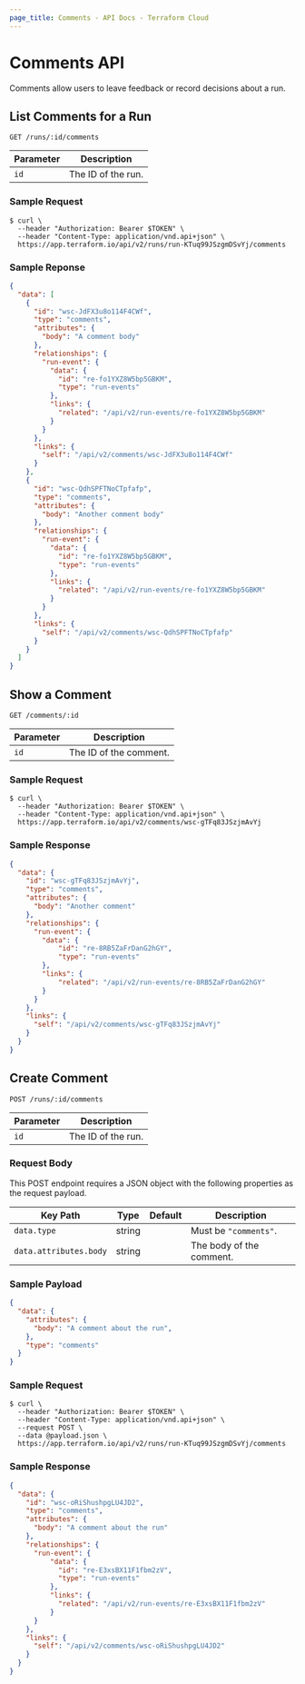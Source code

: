 ```yaml
---
page_title: Comments - API Docs - Terraform Cloud
---
```


[200]: https://developer.mozilla.org/en-US/docs/Web/HTTP/Status/200

[201]: https://developer.mozilla.org/en-US/docs/Web/HTTP/Status/201

[202]: https://developer.mozilla.org/en-US/docs/Web/HTTP/Status/202

[204]: https://developer.mozilla.org/en-US/docs/Web/HTTP/Status/204

[307]: https://developer.mozilla.org/en-US/docs/Web/HTTP/Status/307

[400]: https://developer.mozilla.org/en-US/docs/Web/HTTP/Status/400

[401]: https://developer.mozilla.org/en-US/docs/Web/HTTP/Status/401

[403]: https://developer.mozilla.org/en-US/docs/Web/HTTP/Status/403

[404]: https://developer.mozilla.org/en-US/docs/Web/HTTP/Status/404

[409]: https://developer.mozilla.org/en-US/docs/Web/HTTP/Status/409

[412]: https://developer.mozilla.org/en-US/docs/Web/HTTP/Status/412

[422]: https://developer.mozilla.org/en-US/docs/Web/HTTP/Status/422

[429]: https://developer.mozilla.org/en-US/docs/Web/HTTP/Status/429

[500]: https://developer.mozilla.org/en-US/docs/Web/HTTP/Status/500

[504]: https://developer.mozilla.org/en-US/docs/Web/HTTP/Status/504

[JSON API document]: /terraform/cloud-docs/api-docs#json-api-documents

[JSON API error object]: https://jsonapi.org/format/#error-objects

# Comments API

Comments allow users to leave feedback or record decisions about a run. 

## List Comments for a Run

`GET /runs/:id/comments`

| Parameter | Description        |
| --------- | ------------------ |
| `id`      | The ID of the run. |

### Sample Request

```shell
$ curl \
  --header "Authorization: Bearer $TOKEN" \
  --header "Content-Type: application/vnd.api+json" \
  https://app.terraform.io/api/v2/runs/run-KTuq99JSzgmDSvYj/comments
```

### Sample Reponse

```json
{
  "data": [
    {
      "id": "wsc-JdFX3u8o114F4CWf",
      "type": "comments",
      "attributes": {
        "body": "A comment body"
      },
      "relationships": {
        "run-event": {
          "data": {
            "id": "re-fo1YXZ8W5bp5GBKM",
            "type": "run-events"
          },
          "links": {
            "related": "/api/v2/run-events/re-fo1YXZ8W5bp5GBKM"
          }
        }
      },
      "links": {
        "self": "/api/v2/comments/wsc-JdFX3u8o114F4CWf"
      }
    },
    {
      "id": "wsc-QdhSPFTNoCTpfafp",
      "type": "comments",
      "attributes": {
        "body": "Another comment body"
      },
      "relationships": {
        "run-event": {
          "data": {
            "id": "re-fo1YXZ8W5bp5GBKM",
            "type": "run-events"
          },
          "links": {
            "related": "/api/v2/run-events/re-fo1YXZ8W5bp5GBKM"
          }
        }
      },
      "links": {
        "self": "/api/v2/comments/wsc-QdhSPFTNoCTpfafp"
      }
    }
  ]
}
```

## Show a Comment

`GET /comments/:id`

| Parameter | Description            |
| --------- | ---------------------- |
| `id`      | The ID of the comment. |

### Sample Request

```shell
$ curl \
  --header "Authorization: Bearer $TOKEN" \
  --header "Content-Type: application/vnd.api+json" \
  https://app.terraform.io/api/v2/comments/wsc-gTFq83JSzjmAvYj
```

### Sample Response

```json
{
  "data": {
    "id": "wsc-gTFq83JSzjmAvYj",
    "type": "comments",
    "attributes": {
      "body": "Another comment"
    },
    "relationships": {
      "run-event": {
        "data": {
            "id": "re-8RB5ZaFrDanG2hGY",
            "type": "run-events"
        },
        "links": {
            "related": "/api/v2/run-events/re-8RB5ZaFrDanG2hGY"
        }
      }
    },
    "links": {
      "self": "/api/v2/comments/wsc-gTFq83JSzjmAvYj"
    }
  }
}
```

## Create Comment

`POST /runs/:id/comments`

| Parameter | Description        |
| --------- | ------------------ |
| `id`      | The ID of the run. |

### Request Body

This POST endpoint requires a JSON object with the following properties as the request payload.

| Key Path                 | Type   | Default | Description
| ------------------------ | ------ | ------- | ----------------
| `data.type`              | string |         | Must be `"comments"`.
| `data.attributes.body`   | string |         | The body of the comment.

### Sample Payload

```json
{
  "data": {
    "attributes": {
      "body": "A comment about the run",
    },
    "type": "comments"
  }
}
```

### Sample Request

```shell
$ curl \
  --header "Authorization: Bearer $TOKEN" \
  --header "Content-Type: application/vnd.api+json" \
  --request POST \
  --data @payload.json \
  https://app.terraform.io/api/v2/runs/run-KTuq99JSzgmDSvYj/comments
```

### Sample Response

```json
{
  "data": {
    "id": "wsc-oRiShushpgLU4JD2",
    "type": "comments",
    "attributes": {
      "body": "A comment about the run"
    },
    "relationships": {
      "run-event": {
          "data": {
            "id": "re-E3xsBX11F1fbm2zV",
            "type": "run-events"
          },
          "links": {
            "related": "/api/v2/run-events/re-E3xsBX11F1fbm2zV"
          }
      }
    },
    "links": {
      "self": "/api/v2/comments/wsc-oRiShushpgLU4JD2"
    }
  }
}
```
